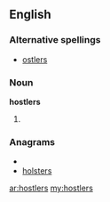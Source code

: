 ==English==

===Alternative spellings===
* [[ostlers]]

===Noun===
'''hostlers'''

# {{plural of|[[hostler]]}}

===Anagrams===
* {{alphagram|ehlorsst}}
* [[holsters#English|holsters]]

[[ar:hostlers]]
[[my:hostlers]]